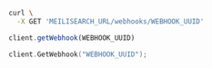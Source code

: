 <CodeGroup>

```bash cURL
curl \
  -X GET 'MEILISEARCH_URL/webhooks/WEBHOOK_UUID'
```

```javascript JS
client.getWebhook(WEBHOOK_UUID)
```

```go Go
client.GetWebhook("WEBHOOK_UUID");
```
</CodeGroup>
